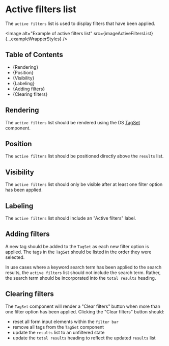 


<Meta title="Style Guide/Filtering/Page elements/Active filters list" />

# Active filters list

The `active filters` list is used to display filters that have been applied.

<Image
  alt="Example of active filters list"
  src={imageActiveFiltersList}
  {...exampleWrapperStyles}
/>

## Table of Contents

- {<Link href="#rendering" target="_self">Rendering</Link>}
- {<Link href="#position" target="_self">Position</Link>}
- {<Link href="#visibility" target="_self">Visibility</Link>}
- {<Link href="#labeling" target="_self">Labeling</Link>}
- {<Link href="#adding-filters" target="_self">Adding filters</Link>}
- {<Link href="#clearing-filters" target="_self">Clearing filters</Link>}

## Rendering

The `active filters` list should be rendered using the DS
[TagSet](./?path=/docs/components-content-display-tagset--docs) component.

## Position

The `active filters` list should be positioned directly above the `results` list.

## Visibility

The `active filters` list should only be visible after at least one filter option
has been applied.

## Labeling

The `active filters` list should include an "Active filters" label.

## Adding filters

A new tag should be added to the `TagSet` as each new filter option is applied.
The tags in the `TagSet` should be listed in the order they were selected.

In use cases where a keyword search term has been applied to the search results,
the `active filters` list should not include the search term. Rather, the search
term should be incorporated into the `total results` heading.

## Clearing filters

The `TagSet` component will render a "Clear filters" button when more than one
filter option has been applied. Clicking the "Clear filters" button should:

- reset all form input elements within the `filter bar`
- remove all tags from the `TagSet` component
- update the `results` list to an unfiltered state
- update the `total results` heading to reflect the updated `results` list
